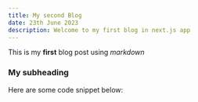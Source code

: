 ```yaml
---
title: My second Blog
date: 23th June 2023
description: Welcome to my first blog in next.js app
---
```


This is my **first** blog post using _markdown_

### My subheading

Here are some code snippet below:
